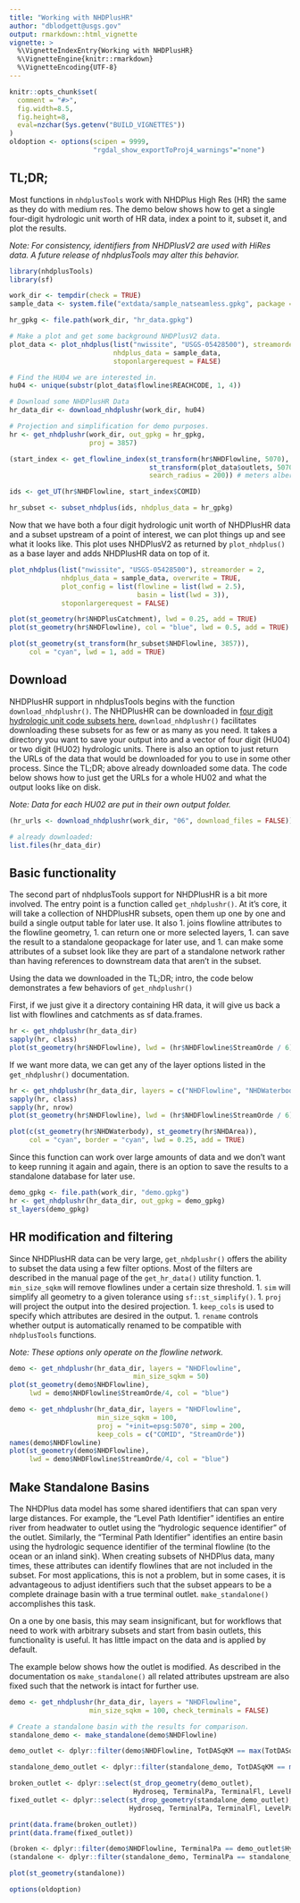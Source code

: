 ```yaml
---
title: "Working with NHDPlusHR"
author: "dblodgett@usgs.gov"
output: rmarkdown::html_vignette
vignette: >
  %\VignetteIndexEntry{Working with NHDPlusHR}
  %\VignetteEngine{knitr::rmarkdown}
  %\VignetteEncoding{UTF-8}
---
```


```r
knitr::opts_chunk$set(
  comment = "#>",
  fig.width=8.5, 
  fig.height=8,
  eval=nzchar(Sys.getenv("BUILD_VIGNETTES"))
)
oldoption <- options(scipen = 9999,
                     "rgdal_show_exportToProj4_warnings"="none")
```

## TL;DR;

Most functions in `nhdplusTools` work with NHDPlus High Res (HR) the same as they do with medium res. The demo below shows how to get a single four-digit hydrologic unit worth of HR data, index a point to it, subset it, and plot the results. 

_Note: For consistency, identifiers from NHDPlusV2 are used with HiRes data. A future release of nhdplusTools may alter this behavior._
```r
library(nhdplusTools)
library(sf)

work_dir <- tempdir(check = TRUE)
sample_data <- system.file("extdata/sample_natseamless.gpkg", package = "nhdplusTools")

hr_gpkg <- file.path(work_dir, "hr_data.gpkg")

# Make a plot and get some background NHDPlusV2 data.
plot_data <- plot_nhdplus(list("nwissite", "USGS-05428500"), streamorder = 3,
                          nhdplus_data = sample_data,
                          stoponlargerequest = FALSE)

# Find the HU04 we are interested in.
hu04 <- unique(substr(plot_data$flowline$REACHCODE, 1, 4))

# Download some NHDPlusHR Data
hr_data_dir <- download_nhdplushr(work_dir, hu04)

# Projection and simplification for demo purposes.
hr <- get_nhdplushr(work_dir, out_gpkg = hr_gpkg,
                    proj = 3857)

(start_index <- get_flowline_index(st_transform(hr$NHDFlowline, 5070),
                                   st_transform(plot_data$outlets, 5070),
                                   search_radius = 200)) # meters albers eq area

ids <- get_UT(hr$NHDFlowline, start_index$COMID)

hr_subset <- subset_nhdplus(ids, nhdplus_data = hr_gpkg)
```

Now that we have both a four digit hydrologic unit worth of NHDPlusHR data and a subset upstream of a point of interest, we can plot things up and see what it looks like. This plot uses NHDPlusV2 as returned by `plot_nhdplus()` as a base layer and adds NHDPlusHR data on top of it.

```r
plot_nhdplus(list("nwissite", "USGS-05428500"), streamorder = 2, 
             nhdplus_data = sample_data, overwrite = TRUE,
             plot_config = list(flowline = list(lwd = 2.5),
                                basin = list(lwd = 3)),
             stoponlargerequest = FALSE)

plot(st_geometry(hr$NHDPlusCatchment), lwd = 0.25, add = TRUE)
plot(st_geometry(hr$NHDFlowline), col = "blue", lwd = 0.5, add = TRUE)

plot(st_geometry(st_transform(hr_subset$NHDFlowline, 3857)),
     col = "cyan", lwd = 1, add = TRUE)
```

## Download

NHDPlusHR support in nhdplusTools begins with the function `download_nhdplushr()`. The NHDPlusHR can be downloaded in [four digit hydrologic unit code subsets here.](https://www.usgs.gov/core-science-systems/ngp/national-hydrography/access-national-hydrography-products) `download_nhdplushr()` facilitates downloading these subsets for as few or as many as you need. It takes a directory you want to save your output into and a vector of four digit (HU04) or two digit (HU02) hydrologic units. There is also an option to just return the URLs of the data that would be downloaded for you to use in some other process. Since the TL;DR; above already downloaded some data. The code below shows how to just get the URLs for a whole HU02 and what the output looks like on disk.

_Note: Data for each HU02 are put in their own output folder._

```r
(hr_urls <- download_nhdplushr(work_dir, "06", download_files = FALSE))

# already downloaded:
list.files(hr_data_dir)
```

## Basic functionality

The second part of nhdplusTools support for NHDPlusHR is a bit more involved. The entry point is a function called `get_nhdplushr()`. At it's core, it will take a collection of NHDPlusHR subsets, open them up one by one and build a single output table for later use. It also 
1. joins flowline attributes to the flowline geometry, 
1. can return one or more selected layers, 
1. can save the result to a standalone geopackage for later use, and 
1. can make some attributes of a subset look like they are part of a standalone network rather than having references to downstream data that aren't in the subset. 

Using the data we downloaded in the TL;DR; intro, the code below demonstrates a few behaviors of `get_nhdplushr()`

First, if we just give it a directory containing HR data, it will give us back a list with flowlines and catchments as sf data.frames.

```r
hr <- get_nhdplushr(hr_data_dir)
sapply(hr, class)
plot(st_geometry(hr$NHDFlowline), lwd = (hr$NHDFlowline$StreamOrde / 6))
```

If we want more data, we can get any of the layer options listed in the `get_nhdplushr()` documentation.

```r
hr <- get_nhdplushr(hr_data_dir, layers = c("NHDFlowline", "NHDWaterbody", "NHDArea"))
sapply(hr, class)
sapply(hr, nrow)
plot(st_geometry(hr$NHDFlowline), lwd = (hr$NHDFlowline$StreamOrde / 6), col = "blue")

plot(c(st_geometry(hr$NHDWaterbody), st_geometry(hr$NHDArea)), 
     col = "cyan", border = "cyan", lwd = 0.25, add = TRUE)
```

Since this function can work over large amounts of data and we don't want to keep running it again and again, there is an option to save the results to a standalone database for later use. 
```r
demo_gpkg <- file.path(work_dir, "demo.gpkg")
hr <- get_nhdplushr(hr_data_dir, out_gpkg = demo_gpkg)
st_layers(demo_gpkg)
```

## HR modification and filtering

Since NHDPlusHR data can be very large, `get_nhdplushr()` offers the ability to subset the data using a few filter options. Most of the filters are described in the manual page of the `get_hr_data()` utility function. 
1. `min_size_sqkm` will remove flowlines under a certain size threshold.
1. `sim` will simplify all geometry to a given tolerance using `sf::st_simplify()`.
1. `proj` will project the output into the desired projection.
1. `keep_cols` is used to specify which attributes are desired in the output.
1. `rename` controls whether output is automatically renamed to be compatible with `nhdplusTools` functions.

_Note: These options only operate on the flowline network._

```r
demo <- get_nhdplushr(hr_data_dir, layers = "NHDFlowline", 
                               min_size_sqkm = 50)
plot(st_geometry(demo$NHDFlowline), 
     lwd = demo$NHDFlowline$StreamOrde/4, col = "blue")
```

```r
demo <- get_nhdplushr(hr_data_dir, layers = "NHDFlowline", 
                      min_size_sqkm = 100, 
                      proj = "+init=epsg:5070", simp = 200,
                      keep_cols = c("COMID", "StreamOrde"))
names(demo$NHDFlowline)
plot(st_geometry(demo$NHDFlowline), 
     lwd = demo$NHDFlowline$StreamOrde/4, col = "blue")
```

## Make Standalone Basins

The NHDPlus data model has some shared identifiers that can span very large distances. For example, the "Level Path Identifier" identifies an entire river from headwater to outlet using the "hydrologic sequence identifier" of the outlet. Similarly, the "Terminal Path Identifier" identifies an entire basin using the hydrologic sequence identifier of the terminal flowline (to the ocean or an inland sink). When creating subsets of NHDPlus data, many times, these attributes can identify flowlines that are not included in the subset. For most applications, this is not a problem, but in some cases, it is advantageous to adjust identifiers such that the subset appears to be a complete drainage basin with a true terminal outlet. `make_standalone()` accomplishes this task. 

On a one by one basis, this may seam insignificant, but for workflows that need to work with arbitrary subsets and start from basin outlets, this functionality is useful. It has little impact on the data and is applied by default.

The example below shows how the outlet is modified. As described in the documentation os `make_standalone()` all related attributes upstream are also fixed such that the network is intact for further use.

```r
demo <- get_nhdplushr(hr_data_dir, layers = "NHDFlowline", 
                    min_size_sqkm = 100, check_terminals = FALSE)

# Create a standalone basin with the results for comparison.
standalone_demo <- make_standalone(demo$NHDFlowline)

demo_outlet <- dplyr::filter(demo$NHDFlowline, TotDASqKM == max(TotDASqKM)) 

standalone_demo_outlet <- dplyr::filter(standalone_demo, TotDASqKM == max(TotDASqKM))

broken_outlet <- dplyr::select(st_drop_geometry(demo_outlet), 
                               Hydroseq, TerminalPa, TerminalFl, LevelPathI)
fixed_outlet <- dplyr::select(st_drop_geometry(standalone_demo_outlet), 
                              Hydroseq, TerminalPa, TerminalFl, LevelPathI)

print(data.frame(broken_outlet))
print(data.frame(fixed_outlet))

(broken <- dplyr::filter(demo$NHDFlowline, TerminalPa == demo_outlet$Hydroseq))
(standalone <- dplyr::filter(standalone_demo, TerminalPa == standalone_demo_outlet$Hydroseq))

plot(st_geometry(standalone))
```

```r
options(oldoption)
```
